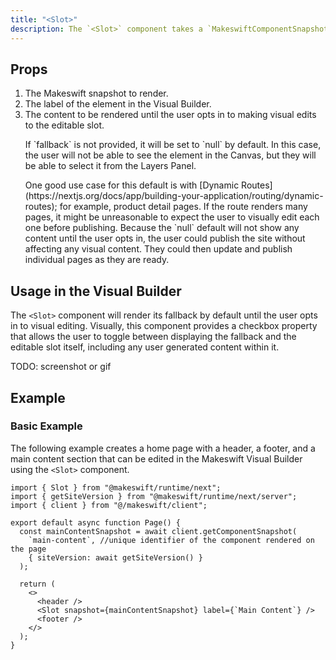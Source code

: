 ```yaml
---
title: "<Slot>"
description: The `<Slot>` component takes a `MakeswiftComponentSnapshot` (returned from calling [getComponentSnapshot](/developer/reference/client/get-component-snapshot)) and renders either a fallback or an editable slot.
---
```


## Props

1. <ParamField query="snapshot" type="MakeswiftComponentSnapshot" required>
     The Makeswift snapshot to render.
   </ParamField>
2. <ParamField query="label" type="string" required>
     The label of the element in the Visual Builder.
   </ParamField>
3. <ParamField query="fallback" type="React.ReactNode">
     The content to be rendered until the user opts in to making visual edits to
     the editable slot.
     <Note>
       <p>
         If `fallback` is not provided, it will be set to `null` by default. In
         this case, the user will not be able to see the element in the Canvas,
         but they will be able to select it from the Layers Panel.
       </p>
       <p>
         One good use case for this default is with [Dynamic
         Routes](https://nextjs.org/docs/app/building-your-application/routing/dynamic-routes);
         for example, product detail pages. If the route renders many pages, it
         might be unreasonable to expect the user to visually edit each one
         before publishing. Because the `null` default will not show any content
         until the user opts in, the user could publish the site without
         affecting any visual content. They could then update and publish
         individual pages as they are ready.
       </p>
     </Note>
   </ParamField>

## Usage in the Visual Builder

The `<Slot>` component will render its fallback by default until the user opts in to visual editing. Visually, this component provides a checkbox property that allows the user to toggle between displaying the fallback and the editable slot itself, including any user generated content within it.

TODO: screenshot or gif

## Example

### Basic Example

The following example creates a home page with a header, a footer, and a main content section that can be edited in the Makeswift Visual Builder using the `<Slot>` component.

```tsx @/app/page.tsx
import { Slot } from "@makeswift/runtime/next";
import { getSiteVersion } from "@makeswift/runtime/next/server";
import { client } from "@/makeswift/client";

export default async function Page() {
  const mainContentSnapshot = await client.getComponentSnapshot(
    `main-content`, //unique identifier of the component rendered on the page
    { siteVersion: await getSiteVersion() }
  );

  return (
    <>
      <header />
      <Slot snapshot={mainContentSnapshot} label={`Main Content`} />
      <footer />
    </>
  );
}
```
